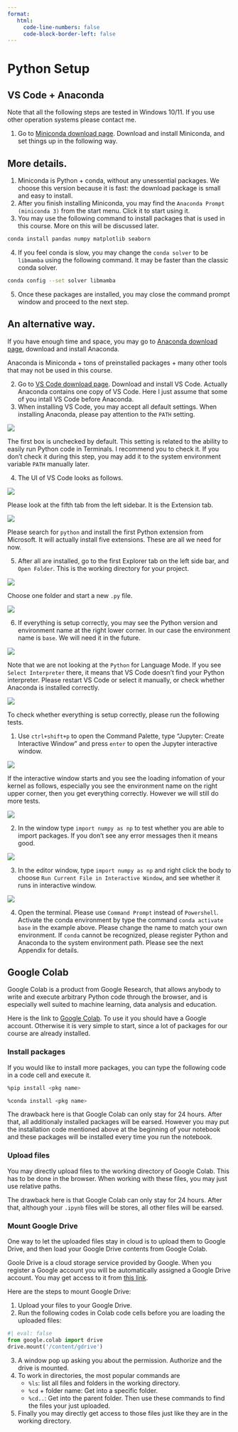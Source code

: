 ```yaml
---
format:
   html:
     code-line-numbers: false
     code-block-border-left: false 
---
```


# Python Setup

## VS Code + Anaconda {#sec-vscode}

Note that all the following steps are tested in Windows 10/11. If you use other operation systems please contact me.

1. Go to [Miniconda download page](https://docs.conda.io/projects/miniconda/en/latest/). Download and install Miniconda, and set things up in the following way.
   

::: {.callout-note collapse="true"} 
# More details.

1. Miniconda is Python + conda, without any unessential packages. We choose this version because it is fast: the download package is small and easy to install.
2. After you finish installing Miniconda, you may find the `Anaconda Prompt (miniconda 3)` from the start menu. Click it to start using it.
3. You may use the following command to install packages that is used in this course. More on this will be discussed later.

```.bash
conda install pandas numpy matplotlib seaborn
```
4. If you feel conda is slow, you may change the `conda solver` to be `libmamba` using the following command. It may be faster than the classic conda solver.


```.bash
conda config --set solver libmamba
```

5. Once these packages are installed, you may close the command prompt window and proceed to the next step.

:::

::: {.callout-note collapse="true"}
# An alternative way.


If you have enough time and space, you may go to [Anaconda download page](https://www.anaconda.com/), download and install Anaconda. 

Anaconda is Miniconda + tons of preinstalled packages + many other tools that may not be used in this course. 
::: 


2. Go to [VS Code download page](https://code.visualstudio.com/). Download and install VS Code. Actually Anaconda contains one copy of VS Code. Here I just assume that some of you intall VS Code before Anaconda.
3. When installing VS Code, you may accept all default settings. When installing Anaconda, please pay attention to the `PATH` setting. 

![](assests/img/20220817231206.png){fig-align="center"}

The first box is unchecked by default. This setting is related to the ability to easily run Python code in Terminals. I recommend you to check it. If you don't check it during this step, you may add it to the system environment variable `PATH` manually later.

4. The UI of VS Code looks as follows. 

![](assests/img/20220817230456.png){fig-align="center"} 

Please look at the fifth tab from the left sidebar. It is the Extension tab. 

![](assests/img/20220817230658.png){fig-align="center"}

Please search for `python` and install the first Python extension from Microsoft. It will actually install five extensions. These are all we need for now.

5. After all are installed, go to the first Explorer tab on the left side bar, and `Open Folder`. This is the working directory for your project. 

![](assests/img/20220817232908.png){fig-align="center"}

Choose one folder and start a new `.py` file.

![](assests/img/20220817231039.png){fig-align="center"}

6. If everything is setup correctly, you may see the Python version and environment name at the right lower corner. In our case the environment name is `base`. We will need it in the future.

![](assests/img/20220817232032.png){fig-align="center"}  

Note that we are not looking at the `Python` for Language Mode. If you see `Select Interpreter` there, it means that VS Code doesn't find your Python interpreter. Please restart VS Code or select it manually, or check whether Anaconda is installed correctly. 

![](assests/img/20220817231836.png){fig-align="center"}



To check whether everything is setup correctly, please run the following tests.

1. Use `ctrl+shift+p` to open the Command Palette, type "Jupyter: Create Interactive Window" and press `enter` to open the Jupyter interactive window.

![](assests/img/20220817213123.png){fig-align="center"}  

If the interactive window starts and you see the loading infomation of your kernel as follows, especially you see the environment name on the right upper corner, then you get everything correctly. However we will still do more tests.

![](assests/img/20220817233440.png){fig-align="center"}

2. In the window type `import numpy as np` to test whether you are able to import packages. If you don't see any error messages then it means good.

![](assests/img/20220817213214.png){fig-align="center"}  

3. In the editor window, type `import numpy as np` and right click the body to choose `Run Current File in Interactive Window`, and see whether it runs in interactive window.

![](assests/img/20220817213046.png){fig-align="center"}  

4. Open the terminal. Please use `Command Prompt` instead of `Powershell`. Activate the conda environment by type the command `conda activate base` in the example above. Please change the name to match your own environment. If `conda` cannot be recognized, please register Python and Anaconda to the system environment path. Please see the next Appendix for details.


## Google Colab {#sec-googlecolab}
Google Colab is a product from Google Research, that allows anybody to write and execute arbitrary Python code through the browser, and is especially well suited to machine learning, data analysis and education. 

Here is the link to [Google Colab](https://research.google.com/colaboratory/). To use it you should have a Google account. Otherwise it is very simple to start, since a lot of packages for our course are already installed. 

### Install packages
If you would like to install more packages, you can type the following code in a code cell and execute it.

```.bash
%pip install <pkg name>
```

```.bash
%conda install <pkg name>
```

The drawback here is that Google Colab can only stay for 24 hours. After that, all additionaly installed packages will be earsed. However you may put the installation code mentioned above at the beginning of your notebook and these packages will be installed every time you run the notebook.

### Upload files
You may directly upload files to the working directory of Google Colab. This has to be done in the browser. When working with these files, you may just use relative paths.

The drawback here is that Google Colab can only stay for 24 hours. After that, although your `.ipynb` files will be stores, all other files will be earsed.

### Mount Google Drive
One way to let the uploaded files stay in cloud is to upload them to Google Drive, and then load your Google Drive contents from Google Colab.

Goole Drive is a cloud storage service provided by Google. When you register a Google account you will be automatically assigned a Google Drive account. You may get access to it from [this link](https://www.google.com/drive/).

Here are the steps to mount Google Drive:

1. Upload your files to your Google Drive.
2. Run the following codes in Colab code cells before you are loading the uploaded files:
```python
#| eval: false
from google.colab import drive
drive.mount('/content/gdrive')
```
3. A window pop up asking you about the permission. Authorize and the drive is mounted.
4. To work in directories, the most popular commands are
    - `%ls`: list all files and folders in the working directory.
    - `%cd` + folder name: Get into a specific folder.
    - `%cd..`: Get into the parent folder.
    Then use these commands to find the files your just uploaded. 
5. Finally you may directly get access to those files just like they are in the working directory.

